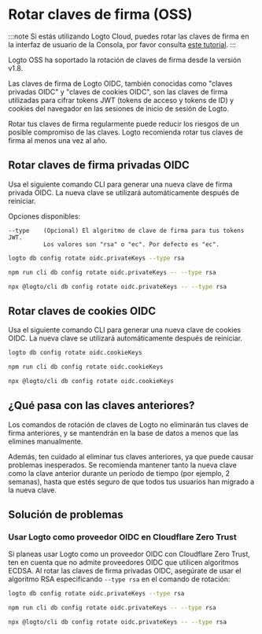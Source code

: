 
# Rotar claves de firma (OSS)

:::note
Si estás utilizando Logto Cloud, puedes rotar las claves de firma en la interfaz de usuario de la Consola, por favor consulta [este tutorial](/developers/signing-keys/#rotate-signing-keys-from-console-ui).
:::

Logto OSS ha soportado la rotación de claves de firma desde la versión v1.8.

Las claves de firma de Logto OIDC, también conocidas como "claves privadas OIDC" y "claves de cookies OIDC", son las claves de firma utilizadas para cifrar tokens JWT (tokens de acceso y tokens de ID) y cookies del navegador en las sesiones de inicio de sesión de Logto.

Rotar tus claves de firma regularmente puede reducir los riesgos de un posible compromiso de las claves. Logto recomienda rotar tus claves de firma al menos una vez al año.

## Rotar claves de firma privadas OIDC

Usa el siguiente comando CLI para generar una nueva clave de firma privada OIDC. La nueva clave se utilizará automáticamente después de reiniciar.

Opciones disponibles:

```
--type    (Opcional) El algoritmo de clave de firma para tus tokens JWT.
          Los valores son "rsa" o "ec". Por defecto es "ec".
```

<Tabs groupId="cmd">

  <TabItem value="cli" label="CLI">

```bash
logto db config rotate oidc.privateKeys --type rsa
```

  </TabItem>
  <TabItem value="Local" label="local">

```bash
npm run cli db config rotate oidc.privateKeys -- --type rsa
```

  </TabItem>
  <TabItem value="npx" label="npx">

```bash
npx @logto/cli db config rotate oidc.privateKeys -- --type rsa
```

  </TabItem>

</Tabs>

## Rotar claves de cookies OIDC

Usa el siguiente comando CLI para generar una nueva clave de cookies OIDC. La nueva clave se utilizará automáticamente después de reiniciar.

<Tabs groupId="cmd">

  <TabItem value="cli" label="CLI">

```bash
logto db config rotate oidc.cookieKeys
```

  </TabItem>
  <TabItem value="Local" label="local">

```bash
npm run cli db config rotate oidc.cookieKeys
```

  </TabItem>
  <TabItem value="npx" label="npx">

```bash
npx @logto/cli db config rotate oidc.cookieKeys
```

  </TabItem>

</Tabs>

## ¿Qué pasa con las claves anteriores?

Los comandos de rotación de claves de Logto no eliminarán tus claves de firma anteriores, y se mantendrán en la base de datos a menos que las elimines manualmente.

Además, ten cuidado al eliminar tus claves anteriores, ya que puede causar problemas inesperados. Se recomienda mantener tanto la nueva clave como la clave anterior durante un período de tiempo (por ejemplo, 2 semanas), hasta que estés seguro de que todos tus usuarios han migrado a la nueva clave.

## Solución de problemas

### Usar Logto como proveedor OIDC en Cloudflare Zero Trust

Si planeas usar Logto como un proveedor OIDC con Cloudflare Zero Trust, ten en cuenta que no admite proveedores OIDC que utilicen algoritmos ECDSA. Al rotar las claves de firma privadas OIDC, asegúrate de usar el algoritmo RSA especificando `--type rsa` en el comando de rotación:

<Tabs groupId="cmd-cloudflare-zero-trust">
  <TabItem value="cli" label="CLI">

```bash
logto db config rotate oidc.privateKeys --type rsa
```

  </TabItem>
  <TabItem value="Local" label="local">

```bash
npm run cli db config rotate oidc.privateKeys -- --type rsa
```

  </TabItem>
  <TabItem value="npx" label="npx">

```bash
npx @logto/cli db config rotate oidc.privateKeys -- --type rsa
```

  </TabItem>
</Tabs>
